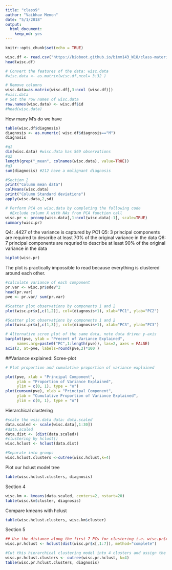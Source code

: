 ```yaml
---
title: "class9"
author: "Vaibhav Menon"
date: "5/1/2018"
output: 
  html_document: 
    keep_md: yes
---
```


```r
knitr::opts_chunk$set(echo = TRUE)
```

```r
wisc.df <- read.csv("https://bioboot.github.io/bimm143_W18/class-material/WisconsinCancer.csv")
head(wisc.df)

# Convert the features of the data: wisc.data
#wisc.data <- as.matrix(wisc.df,ncol= 3:32 )
```
```r
# Remove columns
wisc.data=as.matrix(wisc.df[,3:ncol (wisc.df)])
#wisc.data
# Set the row names of wisc.data
row.names(wisc.data) <- wisc.df$id
#head(wisc.data)
```
How many M's do we have
```r
table(wisc.df$diagnosis)
diagnosis <- as.numeric( wisc.df$diagnosis=="M")
diagnosis
```
```r
#q1 
dim(wisc.data) #wisc.data has 569 observations
#q2
length(grep("_mean", colnames(wisc.data), value=TRUE))
#q3
sum(diagnosis) #212 have a malignant diagnosis
```

```r
#Section 2
print("Column mean data")
colMeans(wisc.data)
print("Column Standard deviations")
apply(wisc.data,2,sd)
```
```r
# Perform PCA on wisc.data by completing the following code
  #Exclude column X with NAs from PCA function call
wisc.pr <- prcomp(wisc.data[,1:ncol(wisc.data)-1], scale=TRUE)
summary(wisc.pr)
```
Q4: .4427 of the variance is captured by PC1
Q5: 3 principal components are required to describe at least 70% of the original variance in the data
Q6: 7 principal components are requried to describe at least 90% of the original variance in the data
```r
biplot(wisc.pr)
```
The plot is practically impossible to read because everything is clustered around each other.
```r
#calculate variance of each component
pr.var <- wisc.pr$sdev^2
head(pr.var)
pve <- pr.var/ sum(pr.var)
```

```r
#Scatter plot observations by components 1 and 2
plot(wisc.pr$x[,c(1,2)], col=(diagnosis+1), xlab="PC1", ylab="PC2")

#Scatter plot observations by components 1 and 2
plot(wisc.pr$x[,c(1,3)], col=(diagnosis+1), xlab="PC3", ylab="PC3")

# Alternative scree plot of the same data, note data driven y-axis
barplot(pve, ylab = "Precent of Variance Explained",
     names.arg=paste0("PC",1:length(pve)), las=2, axes = FALSE)
axis(2, at=pve, labels=round(pve,2)*100 )


```
##Variance explained: Scree-plot

```r
# Plot proportion and cumulative proportion of variance explained

plot(pve, xlab = "Principal Component", 
     ylab = "Proportion of Variance Explained", 
     ylim = c(0, 1), type = "o")
plot(cumsum(pve), xlab = "Principal Component", 
     ylab = "Cumulative Proportion of Variance Explained", 
     ylim = c(0, 1), type = "o")
```
Hierarchical clustering
```r
#scale the wsic.data data: data.scaled
data.scaled <- scale(wisc.data[,1:30])
#data.scaled
data.dist <- (dist(data.scaled))
#clustering by hclust()
wisc.hclust <- hclust(data.dist)

#Separate into groups
wisc.hclust.clusters <-cutree(wisc.hclust,k=4)
```

Plot our hclust model tree
```r
table(wisc.hclust.clusters, diagnosis)
```
Section 4
```r
wisc.km <- kmeans(data.scaled, centers=2, nstart=20)
table(wisc.km$cluster, diagnosis)
```

Compare kmeans with hclust
```r
table(wisc.hclust.clusters, wisc.km$cluster)
```

Section 5
```r
## Use the distance along the first 7 PCs for clustering i.e. wisc.pr$x[, 1:7]
wisc.pr.hclust <- hclust(dist(wisc.pr$x[,1:7]), method="complete")

#Cut this hierarchical clustering model into 4 clusters and assign the results to wisc.pr.hclust.clusters.
wisc.pr.hclust.clusters <- cutree(wisc.pr.hclust, k=4)
table(wisc.pr.hclust.clusters, diagnosis)
```

